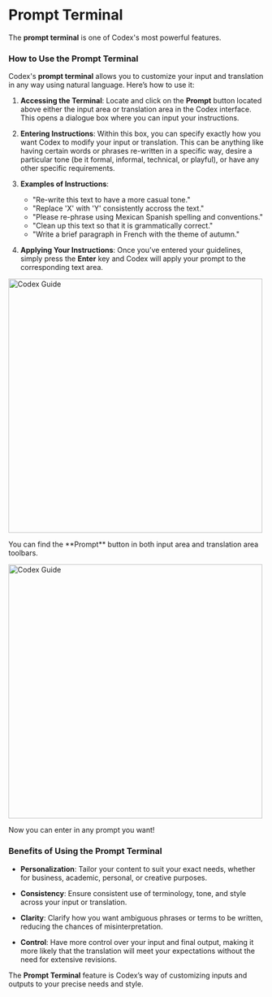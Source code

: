 # Prompt Terminal

The **prompt terminal** is one of Codex's most powerful features.

### How to Use the Prompt Terminal

Codex's **prompt terminal** allows you to customize your input and translation in any way using natural language. Here’s how to use it:

1. **Accessing the Terminal**: Locate and click on the **Prompt** button located above either the input area or translation area in the Codex interface. This opens a dialogue box where you can input your instructions.

1. **Entering Instructions**: Within this box, you can specify exactly how you want Codex to modify your input or translation. This can be anything like having certain words or phrases re-written in a specific way, desire a particular tone (be it formal, informal, technical, or playful), or have any other specific requirements.

1. **Examples of Instructions**:

    - "Re-write this text to have a more casual tone."
    - "Replace 'X' with 'Y' consistently accross the text."
    - "Please re-phrase using Mexican Spanish spelling and conventions."
    - "Clean up this text so that it is grammatically correct."
    - "Write a brief paragraph in French with the theme of autumn."

1. **Applying Your Instructions**: Once you’ve entered your guidelines, simply press the **Enter** key and Codex will apply your prompt to the corresponding text area.

<div style={{ display: 'flex', flexDirection: 'column', alignItems: 'center', textAlign: 'center', marginTop: '30px' }}>
    <img src="../custom-prompting.png" alt="Codex Guide" width="500" style={{ borderRadius: '10px', marginBottom: '20px' }}/>
    <p style={{ fontStyle: 'italic' }}>You can find the **Prompt** button in both input area and translation area toolbars.</p>
</div>

<div style={{ display: 'flex', flexDirection: 'column', alignItems: 'center', textAlign: 'center', marginTop: '30px' }}>
    <img src="../custom-prompting-open.png" alt="Codex Guide" width="500" style={{ borderRadius: '10px', marginBottom: '20px' }}/>
    <p style={{ fontStyle: 'italic' }}>Now you can enter in any prompt you want!</p>
</div>

### Benefits of Using the Prompt Terminal

- **Personalization**: Tailor your content to suit your exact needs, whether for business, academic, personal, or creative purposes.

- **Consistency**: Ensure consistent use of terminology, tone, and style across your input or translation.

- **Clarity**: Clarify how you want ambiguous phrases or terms to be written, reducing the chances of misinterpretation.

- **Control**: Have more control over your input and final output, making it more likely that the translation will meet your expectations without the need for extensive revisions.

The **Prompt Terminal** feature is Codex’s way of customizing inputs and outputs to your precise needs and style.